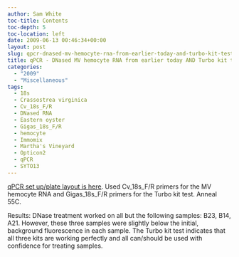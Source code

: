 ```yaml
---
author: Sam White
toc-title: Contents
toc-depth: 5
toc-location: left
date: 2009-06-13 00:46:34+00:00
layout: post
slug: qpcr-dnased-mv-hemocyte-rna-from-earlier-today-and-turbo-kit-test
title: qPCR - DNased MV hemocyte RNA from earlier today AND Turbo kit test
categories:
  - "2009"
  - "Miscellaneous"
tags:
  - 18s
  - Crassostrea virginica
  - Cv_18s_F/R
  - DNased RNA
  - Eastern oyster
  - Gigas_18s_F/R
  - hemocyte
  - Immomix
  - Martha's Vineyard
  - Opticon2
  - qPCR
  - SYTO13
---
```


[qPCR set up/plate layout is here](https://eagle.fish.washington.edu/Arabidopsis/Notebook%20Workup%20Files/20090612-01.jpg). Used Cv_18s_F/R primers for the MV hemocyte RNA and Gigas_18s_F/R primers for the Turbo kit test. Anneal 55C.

Results: DNase treatment worked on all but the following samples: B23, B14, A21. However, these three samples were slightly below the initial, background fluorescence in each sample. The Turbo kit test indicates that all three kits are working perfectly and all can/should be used with confidence for treating samples.
